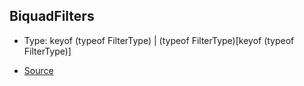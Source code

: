 ## BiquadFilters

- Type: keyof (typeof FilterType) \| (typeof FilterType)\[keyof (typeof FilterType)]

- [Source](https://github.com/Androz2091/discord-player/blob/72b264e/packages/equalizer/src/biquad/Coefficients.ts#L14)